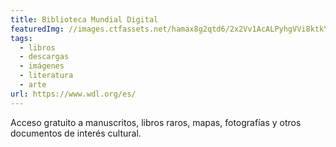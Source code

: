 ```yaml
---
title: Biblioteca Mundial Digital
featuredImg: //images.ctfassets.net/hamax8g2qtd6/2x2Vv1AcALPyhgVVi8ktkY/cd8e7a04b9316eea68f525a979f7592b/wdl-575-md.193f8e72b24c.jpg
tags:
  - libros
  - descargas
  - imágenes
  - literatura
  - arte
url: https://www.wdl.org/es/
---
```

Acceso gratuito a manuscritos, libros raros, mapas, fotografías y otros documentos de interés cultural.
